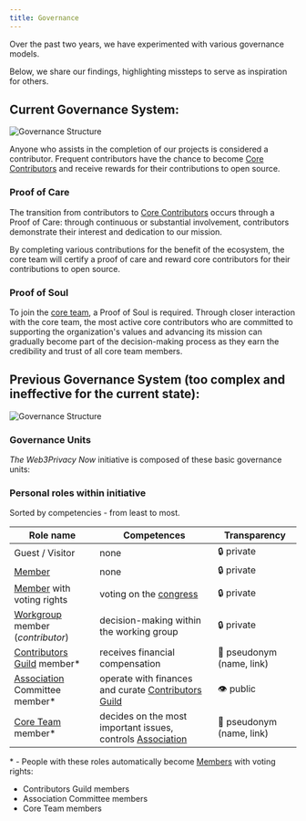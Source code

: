 ```yaml
---
title: Governance
---
```



Over the past two years, we have experimented with various governance models. 

Below, we share our findings, highlighting missteps to serve as inspiration for others.

## Current Governance System:

![Governance Structure](./assets/gov-stru.png)

Anyone who assists in the completion of our projects is considered a contributor. Frequent contributors have the chance to become [Core Contributors](https://docs.web3privacy.info/core-contributors/) and receive rewards for their contributions to open source.

### Proof of Care

The transition from contributors to [Core Contributors](https://docs.web3privacy.info/core-contributors/) occurs through a Proof of Care: through continuous or substantial involvement, contributors demonstrate their interest and dedication to our mission. 

By completing various contributions for the benefit of the ecosystem, the core team will certify a proof of care and reward core contributors for their contributions to open source. 

### Proof of Soul

To join the [core team](https://docs.web3privacy.info/core-team/), a Proof of Soul is required. Through closer interaction with the core team, the most active core contributors who are committed to supporting the organization's values and advancing its mission can gradually become part of the decision-making process as they earn the credibility and trust of all core team members.

## Previous Governance System (too complex and ineffective for the current state):

![Governance Structure](./assets/governance-structure.png)

### Governance Units

*The Web3Privacy Now* initiative is composed of these basic governance units:

<LinkCard
  title="Congress"
  description="Top organ, votes on most important issues, elects Core Team/Association executives"
  href="/congress"
/>
<LinkCard
  title="Core Team"
  description="Main decision-making and executive body"
  href="/core-team"
/>
<LinkCard
  title="Association"
  description="Legal entity, executes Core Team requirements, accepts donations, pay expenses"
  href="/association"
/>
<LinkCard
  title="Treasury"
  description="Fund management"
  href="/treasury"
/>
<LinkCard
  title="Contributors Guild"
  description="Group of members receiving incentives"
  href="/guild"
/>

### Personal roles within initiative

Sorted by competencies - from least to most.

| Role name | Competences | Transparency |
| --- | --- | --- |
| Guest / Visitor | none | 🔒 private |
| [Member](/membership) | none | 🔒 private |
| [Member](/membership) with voting rights | voting on the [congress](/congress) | 🔒 private |
| [Workgroup](/workgroups) member (*contributor*) | decision-making within the working group | 🔒 private |
| [Contributors Guild](/guild) member* | receives financial compensation | 🥷 pseudonym (name, link) |
| [Association](/association) Committee member* | operate with finances and curate [Contributors Guild](/guild) | 👁️ public |
| [Core Team](/core-team) member* | decides on the most important issues, controls [Association](/association) | 🥷 pseudonym (name, link) |

\* - People with these roles automatically become [Members](/membership) with voting rights:
  - Contributors Guild members
  - Association Committee members
  - Core Team members
